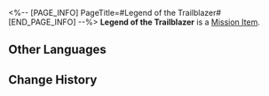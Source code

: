 <%-- [PAGE_INFO]
PageTitle=#Legend of the Trailblazer#
[END_PAGE_INFO] --%>
{{Item Infobox
|id          = 140303
|image       = Item Legend of the Trailblazer.png
|type        = Mission Item
|invCategory = Missions
|rarity      = 3
|effect      = 
|description = The storytelling collection that Mr. Xiyan had written based on your adventures. The title page contains "Based On A True Story" in big letters, but most of the content is made up. The process of making up this story was pure chaos, but honestly the final story was not half bad. Artistic creation is a wonder indeed.
}}
{{Description|''"The Trailblazer's legend continues!"''}}
'''Legend of the Trailblazer''' is a [[Mission Item]].

==Other Languages==
{{Other Languages
|en   = Legend of the Trailblazer
|zhs  = 开拓豪侠传
|zht  = 開拓豪俠傳
|ja   = 開拓豪侠伝
|ko   = 개척의협기
|es   = Oda {{MC|f=a la|m=al}} Trazacaminos
|fr   = Légende {{MC|m=du pionnier|f=de la pionnière}}
|ru   = Легенда о Первопроходце
|th   = ตำนานฮีโร่ผู้บุกเบิก
|vi   = Câu Chuyện Hiệp Khách Khai Phá
|de   = Die Legende vom Trailblazer
|id   = Legenda Trailblazer
|pt   = Lenda do Desbravamento
}}

==Change History==
{{Change History|1.2}}